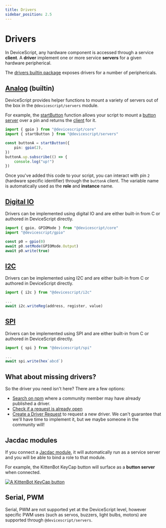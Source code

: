 ```yaml
---
title: Drivers
sidebar_position: 2.5
---
```


# Drivers

In DeviceScript, any hardware component is accessed through a service **client**.
A **driver** implement one or more service **servers** for a given hardware peripherical.

The [drivers builtin package](/developer/packages) exposes drivers for a number of periphericals.

## [Analog](/developer/drivers/analog) (builtin)

DeviceScript provides helper functions to mount a variety of servers out of the box
in the `@devicescript/servers` module.

For example, the [startButton](/api/servers/button) function allows your script
to mount a [button server](https://microsoft.github.io/jacdac-docs/services/button)
over a pin and returns the [client](/api/clients/button) for it.

```ts no-run
import { gpio } from "@devicescript/core"
import { startButton } from "@devicescript/servers"

const buttonA = startButton({
    pin: gpio(2),
})
buttonA.up.subscribe(() => {
    console.log("up!")
})
```

Once you've added this code to your script, you can interact with pin `2`
(hardware specific identifier) through the `buttonA` client. The variable name is
automatically used as the **role** and **instance** name.

## [Digital IO](/developer/drivers/digital-io)

Drivers can be implemented using digital IO
and are either built-in from C or authored in DeviceScript directly.

```ts
import { gpio, GPIOMode } from "@devicescript/core"
import "@devicescript/gpio"

const p0 = gpio(0)
await p0.setMode(GPIOMode.Output)
await p0.write(true)
```

## [I2C](/developer/drivers/i2c)

Drivers can be implemented using I2C
and are either built-in from C or authored in DeviceScript directly.

```ts skip
import { i2c } from "@devicescript/i2c"

...
await i2c.writeReg(address, register, value)
```

## [SPI](/developer/drivers/spi)

Drivers can be implemented using SPI
and are either built-in from C or authored in DeviceScript directly.

```ts skip
import { spi } from "@devicescript/spi"

...
await spi.write(hex`abcd`)
```

## What about missing drivers?

So the driver you need isn't here? There are a few options:

-   [Search on npm](https://www.npmjs.com/search?q=devicescript) where a community member may have already published a driver.
-   [Check if a request is already open](https://github.com/microsoft/devicescript/labels/driver%20request)
-   [Create a Driver Request](https://github.com/microsoft/devicescript/issues/new?assignees=&labels=enhancement&projects=&template=feature_request.md&title=) to request a new driver. We can't guarantee that we'll have time to implement it, but we maybe someone in the community will!

## Jacdac modules

If you connect a [Jacdac module](https://aka.ms/jacdac), it will automatically run as a service server and
you will be able to bind a role to that module.

For example, the KittenBot KeyCap button will surface as a **button server** when connected.

[![A KittenBot KeyCap button](https://microsoft.github.io/jacdac-docs/images/devices/kittenbot/keycapbuttonv10.list.jpg "KittenBot KeyCap button")](https://microsoft.github.io/jacdac-docs/devices/kittenbot/keycapbuttonv10/)

## Serial, PWM

Serial, PWM are not supported yet at the DeviceScript level,
however specific PWM uses (such as servos, buzzers, light bulbs, motors)
are supported through `@devicescript/servers`.
